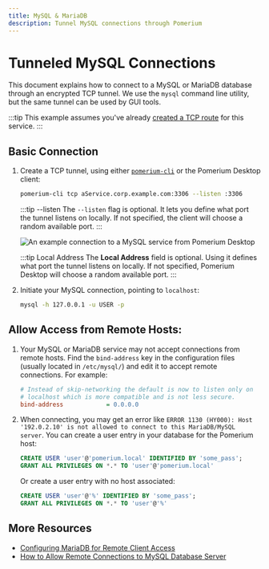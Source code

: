 ```yaml
---
title: MySQL & MariaDB
description: Tunnel MySQL connections through Pomerium
---
```



# Tunneled MySQL Connections

This document explains how to connect to a MySQL or MariaDB database through an encrypted TCP tunnel. We use the `mysql` command line utility, but the same tunnel can be used by GUI tools.

:::tip
This example assumes you've already [created a TCP route](/docs/capabilities/tcp#configure-routes) for this service.
:::

 ## Basic Connection

 1. Create a TCP tunnel, using either [`pomerium-cli`](/docs/deploy/core/clients/pomerium-cli) or the Pomerium Desktop client:

    <Tabs>
    <TabItem value="pomerium-cli" label="pomerium-cli">

    ```bash
    pomerium-cli tcp aService.corp.example.com:3306 --listen :3306
    ```

    :::tip --listen
    The `--listen` flag is optional. It lets you define what port the tunnel listens on locally. If not specified, the client will choose a random available port.
    :::

    </TabItem>
    <TabItem value="Pomerium Desktop" label="Pomerium Desktop">

    ![An example connection to a MySQL service from Pomerium Desktop](img/desktop/example-mysql-connection.png)

    :::tip Local Address
    The **Local Address** field is optional. Using it defines what port the tunnel listens on locally. If not specified, Pomerium Desktop will choose a random available port.
    :::

    </TabItem>
    </Tabs>

1. Initiate your MySQL connection, pointing to `localhost`:

    ```bash
    mysql -h 127.0.0.1 -u USER -p
    ```

## Allow Access from Remote Hosts:

1. Your MySQL or MariaDB service may not accept connections from remote hosts. Find the `bind-address` key in the configuration files (usually located in `/etc/mysql/`) and edit it to accept remote connections. For example:

    ```ini
    # Instead of skip-networking the default is now to listen only on
    # localhost which is more compatible and is not less secure.
    bind-address            = 0.0.0.0
    ```

1. When connecting, you may get an error like `ERROR 1130 (HY000): Host '192.0.2.10' is not allowed to connect to this MariaDB/MySQL server`. You can create a user entry in your database for the Pomerium host:

    ```sql
    CREATE USER 'user'@'pomerium.local' IDENTIFIED BY 'some_pass';
    GRANT ALL PRIVILEGES ON *.* TO 'user'@'pomerium.local'
    ```

    Or create a user entry with no host associated:

    ```sql
    CREATE USER 'user'@'%' IDENTIFIED BY 'some_pass';
    GRANT ALL PRIVILEGES ON *.* TO 'user'@'%'
    ```

## More Resources

- [Configuring MariaDB for Remote Client Access](https://mariadb.com/kb/en/configuring-mariadb-for-remote-client-access/)
- [How to Allow Remote Connections to MySQL Database Server](https://linuxize.com/post/mysql-remote-access/)
